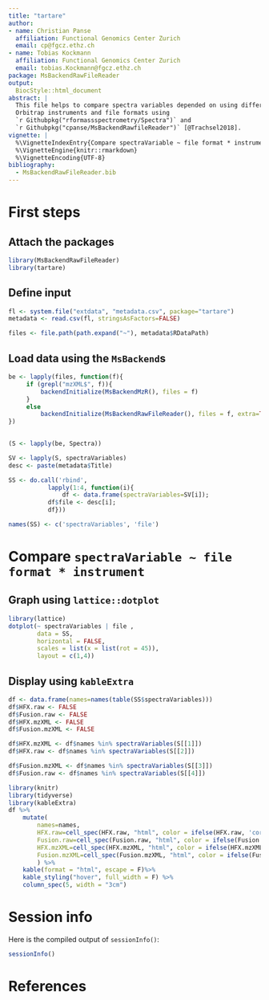 ```yaml
---
title: "tartare"
author:
- name: Christian Panse
  affiliation: Functional Genomics Center Zurich
  email: cp@fgcz.ethz.ch
- name: Tobias Kockmann
  affiliation: Functional Genomics Center Zurich
  email: tobias.Kockmann@fgcz.ethz.ch
package: MsBackendRawFileReader
output:
  BiocStyle::html_document
abstract: |
  This file helps to compare spectra variables depended on using different
  Orbitrap instruments and file formats using 
  `r Githubpkg("rformassspectrometry/Spectra")` and 
  `r Githubpkg("cpanse/MsBackendRawfileReader")` [@Trachsel2018].
vignette: |
  %\VignetteIndexEntry{Compare spectraVariable ~ file format * instrument}
  %\VignetteEngine{knitr::rmarkdown}
  %\VignetteEncoding{UTF-8}
bibliography:
  - MsBackendRawFileReader.bib
---
```



# First steps

## Attach the packages

```r
library(MsBackendRawFileReader)
library(tartare)
```

## Define input

```r
fl <- system.file("extdata", "metadata.csv", package="tartare")   
metadata <- read.csv(fl, stringsAsFactors=FALSE)

files <- file.path(path.expand("~"), metadata$RDataPath)
```


## Load data using the `MsBackend`s

```r

be <- lapply(files, function(f){
     if (grepl("mzXML$", f)){
         backendInitialize(MsBackendMzR(), files = f)
     }
     else
         backendInitialize(MsBackendRawFileReader(), files = f, extra=TRUE)
})
   

(S <- lapply(be, Spectra))
```


```r
SV <- lapply(S, spectraVariables)
desc <- paste(metadata$Title)

SS <- do.call('rbind', 
           lapply(1:4, function(i){
               df <- data.frame(spectraVariables=SV[i]);
           df$file <- desc[i]; 
           df}))

names(SS) <- c('spectraVariables', 'file')
```

# Compare `spectraVariable ~ file format * instrument`


## Graph using `lattice::dotplot`

```r
library(lattice)
dotplot(~ spectraVariables | file ,
        data = SS,
        horizontal = FALSE,
        scales = list(x = list(rot = 45)),
        layout = c(1,4))
```


## Display using `kableExtra`

```r
df <- data.frame(names=names(table(SS$spectraVariables)))
df$HFX.raw <- FALSE
df$Fusion.raw <- FALSE
df$HFX.mzXML <- FALSE
df$Fusion.mzXML <- FALSE

df$HFX.mzXML <- df$names %in% spectraVariables(S[[1]])
df$HFX.raw <- df$names %in% spectraVariables(S[[2]])

df$Fusion.mzXML <- df$names %in% spectraVariables(S[[3]])
df$Fusion.raw <- df$names %in% spectraVariables(S[[4]])

```

```r
library(knitr)
library(tidyverse)
library(kableExtra)
df %>% 
    mutate(
        names=names,
        HFX.raw=cell_spec(HFX.raw, "html", color = ifelse(HFX.raw, 'cornflowerblue', 'white')),
        Fusion.raw=cell_spec(Fusion.raw, "html", color = ifelse(Fusion.raw, 'cornflowerblue', 'white')),
        HFX.mzXML=cell_spec(HFX.mzXML, "html", color = ifelse(HFX.mzXML, 'cornflowerblue', 'white')),
        Fusion.mzXML=cell_spec(Fusion.mzXML, "html", color = ifelse(Fusion.mzXML, 'cornflowerblue', 'white'))
        ) %>%
    kable(format = "html", escape = F)%>%
    kable_styling("hover", full_width = F) %>%
    column_spec(5, width = "3cm") 
```

# Session info

Here is the compiled output of `sessionInfo()`:

```r
sessionInfo()
```


# References